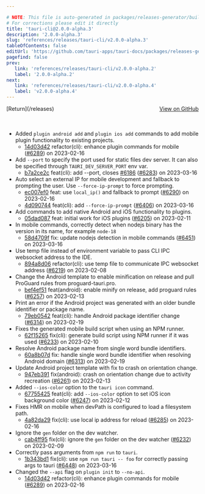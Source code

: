 ```yaml
---

# NOTE: This file is auto-generated in packages/releases-generator/build.ts
# For corrections please edit it directly
title: 'tauri-cli@2.0.0-alpha.3'
description: '2.0.0-alpha.3'
slug: 'references/releases/tauri-cli/v2.0.0-alpha.3'
tableOfContents: false
editUrl: 'https://github.com/tauri-apps/tauri-docs/packages/releases-generator/build.ts'
pagefind: false
prev:
   link: 'references/releases/tauri-cli/v2.0.0-alpha.2'
   label: '2.0.0-alpha.2'
next:
   link: 'references/releases/tauri-cli/v2.0.0-alpha.4'
   label: 'v2.0.0-alpha.4'
---
```


			

<ReleaseSidebar slug="references/releases/tauri-cli"  packageName="tauri-cli" />

<div style="margin-bottom:3rem; display: flex; justify-content: space-between; align-items: center"><span>[Return](/releases)</span><span><a href="https://github.com/tauri-apps/tauri/releases/tag/tauri-cli-v2.0.0-alpha.3">View on GitHub</a></span></div>

- Added `plugin android add` and `plugin ios add` commands to add mobile plugin functionality to existing projects.
  - [14d03d42](https://www.github.com/tauri-apps/tauri/commit/14d03d426e86d966950a790926c04560c76203b3) refactor(cli): enhance plugin commands for mobile ([#6289](https://www.github.com/tauri-apps/tauri/pull/6289)) on 2023-02-16
- Add `--port` to specify the port used for static files dev server. It can also be specified through `TAURI_DEV_SERVER_PORT` env var.
  - [b7a2ce2c](https://www.github.com/tauri-apps/tauri/commit/b7a2ce2c633c8383851ec9ec3c2cafda39f19745) feat(cli): add --port, closes [#6186](https://www.github.com/tauri-apps/tauri/pull/6186) ([#6283](https://www.github.com/tauri-apps/tauri/pull/6283)) on 2023-03-16
- Auto select an external IP for mobile development and fallback to prompting the user. Use `--force-ip-prompt` to force prompting.
  - [ec007ef0](https://www.github.com/tauri-apps/tauri/commit/ec007ef0d0852d8ee6e3247049916285c98a945f) feat: use `local_ip()` and fallback to prompt ([#6290](https://www.github.com/tauri-apps/tauri/pull/6290)) on 2023-02-16
  - [4d090744](https://www.github.com/tauri-apps/tauri/commit/4d09074454068ae282ccd4670ae0b1df30510a3a) feat(cli): add `--force-ip-prompt` ([#6406](https://www.github.com/tauri-apps/tauri/pull/6406)) on 2023-03-16
- Add commands to add native Android and iOS functionality to plugins.
  - [05dad087](https://www.github.com/tauri-apps/tauri/commit/05dad0876842e2a7334431247d49365cee835d3e) feat: initial work for iOS plugins ([#6205](https://www.github.com/tauri-apps/tauri/pull/6205)) on 2023-02-11
- In mobile commands, correctly detect when nodejs binary has the version in its name, for example `node-18`
  - [58d4709f](https://www.github.com/tauri-apps/tauri/commit/58d4709f7eba07e77d3afd59c0df47c085df9e2c) fix: update nodejs detection in mobile commands ([#6451](https://www.github.com/tauri-apps/tauri/pull/6451)) on 2023-03-16
- Use temp file instead of environment variable to pass CLI IPC websocket address to the IDE.
  - [894a8d06](https://www.github.com/tauri-apps/tauri/commit/894a8d060c12a482a0fc5b3714f3848189b809de) refactor(cli): use temp file to communicate IPC websocket address ([#6219](https://www.github.com/tauri-apps/tauri/pull/6219)) on 2023-02-08
- Change the Android template to enable minification on release and pull ProGuard rules from proguard-tauri.pro.
  - [bef4ef51](https://www.github.com/tauri-apps/tauri/commit/bef4ef51bc2c633b88db121c2087a38dddb7d6bf) feat(android): enable minify on release, add proguard rules ([#6257](https://www.github.com/tauri-apps/tauri/pull/6257)) on 2023-02-13
- Print an error if the Android project was generated with an older bundle identifier or package name.
  - [79eb0542](https://www.github.com/tauri-apps/tauri/commit/79eb054292b04bb089a0e4df401a5986b33b691e) feat(cli): handle Android package identifier change ([#6314](https://www.github.com/tauri-apps/tauri/pull/6314)) on 2023-02-19
- Fixes the generated mobile build script when using an NPM runner.
  - [62f15265](https://www.github.com/tauri-apps/tauri/commit/62f152659204ce1218178596f463f0bcfbd4e6dc) fix(cli): generate build script using NPM runner if it was used ([#6233](https://www.github.com/tauri-apps/tauri/pull/6233)) on 2023-02-10
- Resolve Android package name from single word bundle identifiers.
  - [60a8b07d](https://www.github.com/tauri-apps/tauri/commit/60a8b07dc7c56c9c45331cb57d9afb410e7eadf3) fix: handle single word bundle identifier when resolving Android domain ([#6313](https://www.github.com/tauri-apps/tauri/pull/6313)) on 2023-02-19
- Update Android project template with fix to crash on orientation change.
  - [947eb391](https://www.github.com/tauri-apps/tauri/commit/947eb391ca41cebdb11abd9ffaec642baffbf44a) fix(android): crash on orientation change due to activity recreation ([#6261](https://www.github.com/tauri-apps/tauri/pull/6261)) on 2023-02-13
- Added `--ios-color` option to the `tauri icon` command.
  - [67755425](https://www.github.com/tauri-apps/tauri/commit/677554257e40e05b1af0dd61c982d6be8a8a033c) feat(cli): add `--ios-color` option to set iOS icon background color ([#6247](https://www.github.com/tauri-apps/tauri/pull/6247)) on 2023-02-12
- Fixes HMR on mobile when devPath is configured to load a filesystem path.
  - [4a82da29](https://www.github.com/tauri-apps/tauri/commit/4a82da2919e0564ec993b2005dc65b5b49407b36) fix(cli): use local ip address for reload ([#6285](https://www.github.com/tauri-apps/tauri/pull/6285)) on 2023-02-16
- Ignore the `gen` folder on the dev watcher.
  - [cab4ff95](https://www.github.com/tauri-apps/tauri/commit/cab4ff95b98aeac88401c1fed2d8b8940e4180cb) fix(cli): ignore the `gen` folder on the dev watcher ([#6232](https://www.github.com/tauri-apps/tauri/pull/6232)) on 2023-02-09
- Correctly pass arguments from `npm run` to `tauri`.
  - [1b343bd1](https://www.github.com/tauri-apps/tauri/commit/1b343bd11686f47f24a87298d8192097c66250f6) fix(cli): use `npm run tauri -- foo` for correctly passing args to tauri ([#6448](https://www.github.com/tauri-apps/tauri/pull/6448)) on 2023-03-16
- Changed the `--api` flag on `plugin init` to `--no-api`.
  - [14d03d42](https://www.github.com/tauri-apps/tauri/commit/14d03d426e86d966950a790926c04560c76203b3) refactor(cli): enhance plugin commands for mobile ([#6289](https://www.github.com/tauri-apps/tauri/pull/6289)) on 2023-02-16

